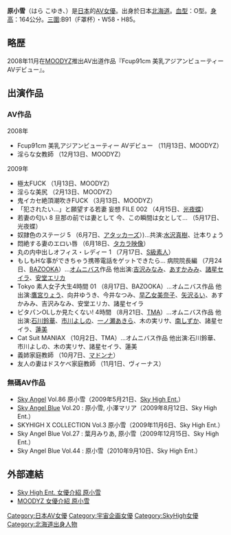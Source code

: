 {{Unreferenced|time=2019-01-30T01:49:39+00:00}}
{{AV女優|
|モデル名=原 小雪
|ふりがな=はら こゆき
|画像ファイル=
|別名=
|愛称=
|生年=1984
|生月=12
|生日=21
|出身地={{JPN}}・[[北海道|北海道]]
|血液型=O型
|時点=2008年
|身長=164
|体重=
|バスト=91
|ウエスト=58
|ヒップ=85
|カップ=F
|股下=
|靴=
|身体備考=
|ジャンル=[[AV|AV]]
|AV出演期間=2008年 -
|活動備考=
|他の活動=
|その他=
}}
'''原小雪'''（はら こゆき、{{bd|1984年|12月21日|}}）是[[日本|日本]]的[[AV女優|AV女優]]。出身於日本[[北海道|北海道]]。[[血型|血型]]：O型。[[身高|身高]]：164公分。[[三圍|三圍]]:B91（F罩杯）・W58・H85。

== 略歴 ==          
2008年11月在[[MOODYZ|MOODYZ]]推出AV出道作品『Fcup91cm 美乳アジアンビューティー AVデビュー』。

== 出演作品 ==
=== AV作品 ===
;2008年
* Fcup91cm 美乳アジアンビューティー AVデビュー （11月13日、MOODYZ）
* 淫らな女教師 （12月13日、MOODYZ）

;2009年
* 極太FUCK （1月13日、MOODYZ）
* 淫らな美尻 （2月13日、MOODYZ）
* 鬼イカセ絶頂潮吹きFUCK （3月13日、MOODYZ）
* 「犯されたい…」と願望する若妻 妄想 FILE 002 （4月15日、[[光夜蝶|光夜蝶]]）
* 若妻の匂い 8 旦那の前では妻として 今、この瞬間は女として… （5月17日、光夜蝶）
* 奴隷色のステージ 5 （6月7日、[[アタッカーズ|アタッカーズ]]）)…共演:[[水沢真樹|水沢真樹]]、辻本りょう
* 悶絶する妻のエロい唇 （6月18日、[[タカラ映像|タカラ映像]]）
* 丸の内中出しオフィス・レディー 1 （7月17日、[[S級素人|S級素人]]）
* もしもHな事ができちゃう携帯電話をゲットできたら… 病院院長編 （7月24日、[[メディアステーション|BAZOOKA]]）…[[オムニバス|オムニバス]]作品 他出演:[[吉沢みなみ|吉沢みなみ]]、[[あすかみみ|あすかみみ]]、[[諸星セイラ|諸星セイラ]]、[[安堂エリカ|安堂エリカ]]
* Tokyo 素人女子大生4時間 01 （8月17日、BAZOOKA）…オムニバス作品 他出演:[[鷹宮りょう|鷹宮りょう]]、向井ゆうき、今井なつみ、[[早乙女美奈子|早乙女美奈子]]、[[矢沢るい|矢沢るい]]、あすかみみ、吉沢みなみ、安堂エリカ、諸星セイラ
* ピタパンOLしか見たくない! 4時間 （8月21日、[[トータル・メディア・エージェンシー|TMA]]）…オムニバス作品 他出演:[[石川鈴華|石川鈴華]]、[[市川よしの|市川よしの]]、[[一ノ瀬あきら|一ノ瀬あきら]]、木の実リサ、[[南しずか|南しずか]]、諸星セイラ、[[蓮美|蓮美]]
* Cat Suit MANIAX （10月2日、TMA）…オムニバス作品 他出演:石川鈴華、市川よしの、木の実リサ、諸星セイラ、蓮美
* 義姉家庭教師 （10月7日、[[マドンナ_(アダルトビデオ)|マドンナ]]）
* 友人の妻はドスケベ家庭教師 （11月1日、ヴィーナス）

=== 無碼AV作品 ===
* [[Sky_Angel|Sky Angel]] Vol.86 原小雪（2009年5月21日、[[Sky_High_Ent.|Sky High Ent.]]）
* [[Sky_Angel_Blue|Sky Angel Blue]] Vol.20 : 原小雪, 小澤マリア（2009年8月12日、Sky High Ent.）
* SKYHIGH X COLLECTION Vol.3 原小雪（2009年11月6日、Sky High Ent.）
* Sky Angel Blue Vol.27 : 葉月みりあ, 原小雪（2009年12月15日、Sky High Ent.）
* Sky Angel Blue Vol.44 : 原小雪（2010年9月10日、Sky High Ent.）

== 外部連結 ==
* [https://web.archive.org/web/20100927035228/http://skyhighpremium.com/actress/catid_4-itemid_780.html Sky High Ent. 女優介紹 原小雪]
* [http://www.moodyz.com/actress/-/detail/=/id=27496/ MOODYZ 女優介紹 原小雪] {{Wayback|url=http://www.moodyz.com/actress/-/detail/=/id=27496/ |date=20150606072234 }}

{{DEFAULTSORT:Hara Koyuki}}
[[Category:日本AV女優|Category:日本AV女優]]
[[Category:宇宙企画女優|Category:宇宙企画女優]]
[[Category:SkyHigh女優|Category:SkyHigh女優]]
[[Category:北海道出身人物|Category:北海道出身人物]]
